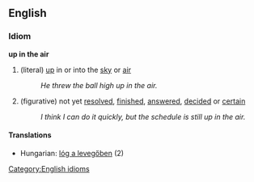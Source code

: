 ==English==
===Idiom===
'''up in the air'''
#(literal) [[up]] in or into the [[sky]] or [[air]]
#:''He threw the ball high up in the air.''
#(figurative) not yet [[resolve]]d, [[finish]]ed, [[answer]]ed, [[decide]]d or [[certain]]
#:''I think I can do it quickly, but the schedule is still up in the air.''

====Translations====
*Hungarian: [[lóg a levegőben]] (2)

[[Category:English idioms]]